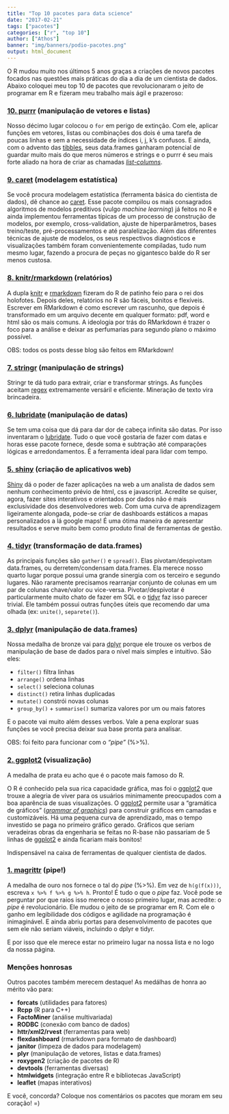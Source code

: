 ```yaml
---
title: "Top 10 pacotes para data science"
date: "2017-02-21"
tags: ["pacotes"]
categories: ["r", "top 10"]
author: ["Athos"]
banner: "img/banners/podio-pacotes.png"
output: html_document
---
```


O R mudou muito nos últimos 5 anos graças a criações de novos pacotes focados nas questões mais práticas do dia a dia de um cientista de dados. Abaixo coloquei meu top 10 de pacotes que revolucionaram o jeito de programar em R e fizeram meu trabalho mais ágil e prazeroso:

### [10. purrr](https://jennybc.github.io/purrr-tutorial) (manipulação de vetores e listas)

Nosso décimo lugar colocou o `for` em perigo de extinção. Com ele, aplicar funções em vetores, listas ou combinações dos dois é uma tarefa de poucas linhas e sem a necessidade de índices i, j, k's confusos. E ainda, com o advento das [tibbles](https://cran.r-project.org/web/packages/tibble/tibble.pdf), seus data.frames ganharam potencial de guardar muito mais do que meros números e strings e o purrr é seu mais forte aliado na hora de criar as chamadas [*list-columns*](https://jennybc.github.io/purrr-tutorial/ls13_list-columns.html).

### [9. caret](http://caret.r-forge.r-project.org/) (modelagem estatística)

Se você procura modelagem estatística (ferramenta básica do cientista de dados), dê chance ao [caret](http://caret.r-forge.r-project.org/). Esse pacote compilou os mais consagrados algoritmos de modelos preditivos (vulgo *machine learning*) já feitos no R e ainda implementou ferramentas típicas de um processo de construção de modelos, por exemplo, cross-validation, ajuste de hiperparâmetros, bases treino/teste, pré-processamentos e até paralelização. Além das diferentes técnicas de ajuste de modelos, os seus respectivos diagnósticos e visualizações também foram convenientemente compiladas, tudo num mesmo lugar, fazendo a procura de peças no gigantesco balde do R ser menos custosa.

### [8. knitr/rmarkdown](https://yihui.name/knitr/) (relatórios)

A dupla [knitr](https://yihui.name/knitr/) e [rmarkdown](http://rmarkdown.rstudio.com/) fizeram do R de patinho feio para o rei dos holofotes. Depois deles, relatórios no R são fáceis, bonitos e flexíveis. Escrever em RMarkdown é como escrever um rascunho, que depois é transformado em um arquivo decente em qualquer formato: pdf, word e html são os mais comuns. A ideologia por trás do RMarkdown é trazer o foco para a análise e deixar as perfumarias para segundo plano o máximo possível.

OBS: todos os posts desse blog são feitos em RMarkdown!

### [7. stringr](https://cran.r-project.org/web/packages/stringr/vignettes/stringr.html) (manipulação de strings)

Stringr te dá tudo para extrair, criar e transformar strings. As funções aceitam [regex](https://stat.ethz.ch/R-manual/R-devel/library/base/html/regex.html) extremamente versáril e eficiente. Mineração de texto vira brincadeira.

### [6. lubridate](https://cran.r-project.org/web/packages/lubridate/vignettes/lubridate.html) (manipulação de datas)

Se tem uma coisa que dá para dar dor de cabeça infinita são datas. Por isso inventaram o [lubridate](https://cran.r-project.org/web/packages/lubridate/vignettes/lubridate.html). Tudo o que você gostaria de fazer com datas e horas esse pacote fornece, desde soma e subtração até comparações lógicas e arredondamentos. É a ferramenta ideal para lidar com tempo.

### [5. shiny](https://shiny.rstudio.com/) (criação de aplicativos web)

[Shiny](https://shiny.rstudio.com/) dá o poder de fazer aplicações na web a um analista de dados sem nenhum conhecimento prévio de html, css e javascript. Acredite se quiser, agora, fazer sites interativos e orientados por dados não é mais exclusividade dos desenvolvedores web. Com uma curva de aprendizagem ligeiramente alongada, pode-se criar de dashboards estáticos a mapas personalizados a lá google maps! É uma ótima maneira de apresentar resultados e serve muito bem como produto final de ferramentas de gestão.

### [4. tidyr](https://blog.rstudio.org/2014/07/22/introducing-tidyr/) (transformação de data.frames)

As principais funções são `gather()` e `spread()`. Elas pivotam/despivotam data.frames, ou derretem/condensam data.frames. Ela merece nosso quarto lugar porque possui uma grande sinergia com os terceiro e segundo lugares. Não raramente precisamos rearranjar conjunto de colunas em um par de colunas chave/valor ou vice-versa. Pivotar/despivotar é particularmente muito chato de fazer em SQL e o [tidyr](https://blog.rstudio.org/2014/07/22/introducing-tidyr/) faz isso parecer trivial. Ele também possui outras funções úteis que recomendo dar uma olhada (ex: `unite()`, `separete()`).

### [3. dplyr](https://cran.rstudio.com/web/packages/dplyr/vignettes/introduction.html) (manipulação de data.frames)

Nossa medalha de bronze vai para [dplyr](https://cran.rstudio.com/web/packages/dplyr/vignettes/introduction.html) porque ele trouxe os verbos de manipulação de base de dados para o nível mais simples e intuitivo. São eles:

- `filter()` filtra linhas
- `arrange()` ordena linhas
- `select()` seleciona colunas
- `distinct()` retira linhas duplicadas
- `mutate()` constrói novas colunas
- `group_by()` + `summarise()` sumariza valores por um ou mais fatores

E o pacote vai muito além desses verbos. Vale a pena explorar suas funções se você precisa deixar sua base pronta para analisar.

OBS: foi feito para funcionar com o *"pipe"* (%>%).

### [2. ggplot2](http://docs.ggplot2.org/current/) (visualização)

A medalha de prata eu acho que é o pacote mais famoso do R. 

O R é conhecido pela sua rica capacidade gráfica, mas foi o [ggplot2](http://docs.ggplot2.org/current/) que trouxe a alegria de viver para os usuários minimamente preocupados com a boa aparência de suas visualizações. O [ggplot2](http://docs.ggplot2.org/current/) permite usar a "gramática de gráficos" ([*grammar of graphics*](http://vita.had.co.nz/papers/layered-grammar.pdf)) para construir gráficos em camadas e customizáveis. Há uma pequena curva de aprendizado, mas o tempo investido se paga no primeiro gráfico gerado. Gráficos que seriam veradeiras obras da engenharia se feitas no R-base não passariam de 5 linhas de [ggplot2](http://docs.ggplot2.org/current/) e ainda ficariam mais bonitos!

Indispensável na caixa de ferramentas de qualquer cientista de dados.

### [1. magrittr](https://cran.r-project.org/web/packages/magrittr/vignettes/magrittr.html) (pipe!)

A medalha de ouro nos fornece o tal do *pipe* (%>%). Em vez de `h(g(f(x)))`, escreva `x %>% f %>% g %>% h`. Pronto! É tudo o que o *pipe* faz. Você pode se perguntar por que raios isso merece o nosso primeiro lugar, mas acredite: o *pipe* é revolucionário. Ele mudou o jeito de se programar em R. Com ele o ganho em legibilidade dos códigos e agilidade na programação é inimaginável. E ainda abriu portas para desenvolvimento de pacotes que sem ele não seriam viáveis, incluindo o dplyr e tidyr.

E por isso que ele merece estar no primeiro lugar na nossa lista e no logo da nossa página.

### Menções honrosas

Outros pacotes também merecem destaque! As medálhas de honra ao mérito vão para:

- **forcats** (utilidades para fatores)
- **Rcpp** (R para C++)
- **FactoMiner** (análise multivariada)
- **RODBC** (conexão com banco de dados)
- **httr/xml2/rvest** (ferramentas para web)
- **flexdashboard** (rmarkdown para formato de dashboard)
- **janitor** (limpeza de dados para modelagem)
- **plyr** (manipulação de vetores, listas e data.frames)
- **roxygen2** (criação de pacotes de R)
- **devtools** (ferramentas diversas)
- **htmlwidgets** (integração entre R e bibliotecas JavaScript)
- **leaflet** (mapas interativos)

E você, concorda? Coloque nos comentários os pacotes que moram em seu coração! =)